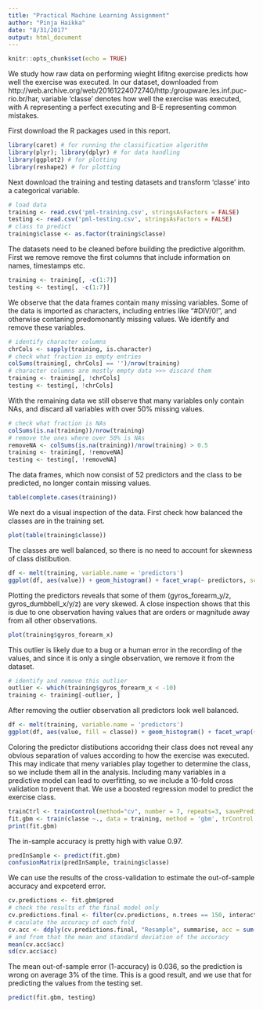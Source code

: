 ```yaml
---
title: "Practical Machine Learning Assignment"
author: "Pinja Haikka"
date: "8/31/2017"
output: html_document
---
```


```r
knitr::opts_chunk$set(echo = TRUE)
```

We study how raw data on performing wieght lifitng exercise predicts how well the exercise was executed. In our dataset, downloaded from http://web.archive.org/web/20161224072740/http:/groupware.les.inf.puc-rio.br/har, variable 'classe' denotes how well the exercise was executed, with A representing a perfect executing and B-E representing common mistakes.

First download the R packages used in this report.

```r
library(caret) # for running the classification algorithm
library(plyr); library(dplyr) # for data handling
library(ggplot2) # for plotting
library(reshape2) # for plotting
```

Next download the training and testing datasets and transform 'classe' into a categorical variable.

```r
# load data
training <- read.csv('pml-training.csv', stringsAsFactors = FALSE)
testing <- read.csv('pml-testing.csv', stringsAsFactors = FALSE)
# class to predict
training$classe <- as.factor(training$classe)
```

The datasets need to be cleaned before building the predictive algorithm. First we remove remove the first columns that include information on names, timestamps etc.

```r
training <- training[, -c(1:7)]
testing <- testing[, -c(1:7)]
```

We observe that the data frames contain many missing variables. Some of the data is imported as characters, including entries like "#DIV/0!", and otherwise contaning predomonantly missing values. We identify and remove these variables.

```r
# identify character columns
chrCols <- sapply(training, is.character)
# check what fraction is empty entries
colSums(training[, chrCols] == '')/nrow(training)
# character columns are mostly empty data >>> discard them
training <- training[, !chrCols]
testing <- testing[, !chrCols]
```

With the remaining data we still observe that many variables only contain NAs, and discard all variables with over 50% missing values.

```r
# check what fraction is NAs
colSums(is.na(training))/nrow(training)
# remove the ones where over 50% is NAs
removeNA <- colSums(is.na(training))/nrow(training) > 0.5
training <- training[, !removeNA]
testing <- testing[, !removeNA]
```

The data frames, which now consist of 52 predictors and the class to be predicted, no longer contain missing values. 

```r
table(complete.cases(training))
```

We next do a visual inspection of the data. First check how balanced the classes are in the training set.

```r
plot(table(training$classe))
```

The classes are well balanced, so there is no need to account for skewness of class distibution.

```r
df <- melt(training, variable.name = 'predictors')
ggplot(df, aes(value)) + geom_histogram() + facet_wrap(~ predictors, scales = 'free')
```

Plotting the predictors reveals that some of them (gyros_forearm_y/z, gyros_dumbbell_x/y/z) are very skewed. A close inspection shows that this is due to one observation having values that are orders or magnitude away from all other observations.

```r
plot(training$gyros_forearm_x)
```

This outlier is likely due to a bug or a human error in the recording of the values, and since it is only a single observation, we remove it from the dataset. 

```r
# identify and remove this outlier
outlier <- which(training$gyros_forearm_x < -10)
training <- training[-outlier, ]
```

After removing the outlier observation all predictors look well balanced.

```r
df <- melt(training, variable.name = 'predictors')
ggplot(df, aes(value, fill = classe)) + geom_histogram() + facet_wrap(~ predictors, scales = 'free')
```

Coloring the predictor distibutions accoridng their class does not reveal any obvious separation of values according to how the exercise was executed. This may indicate that meny variables play together to determine the class, so we include them all in the analysis. Including many variables in a predictive model can lead to overfitting, so we include a 10-fold cross validation to prevent that. We use a boosted regression model to predict the exercise class.

```r
trainCtrl <- trainControl(method="cv", number = 7, repeats=3, savePredictions = TRUE)
fit.gbm <- train(classe ~., data = training, method = 'gbm', trControl = trainCtrl)
print(fit.gbm)
```

The in-sample accuracy is pretty high with value 0.97.

```r
predInSample <- predict(fit.gbm)
confusionMatrix(predInSample, training$classe)
```

We can use the results of the cross-validation to estimate the out-of-sample accuracy and expceterd error.

```r
cv.predictions <- fit.gbm$pred
# check the results of the final model only
cv.predictions.final <- filter(cv.predictions, n.trees == 150, interaction.depth == 3, shrinkage == 0.1)
# caculate the accuracy of each fold
cv.acc <- ddply(cv.predictions.final, "Resample", summarise, acc = sum(pred == obs)/length(pred))
# and from that the mean and standard deviation of the accuracy
mean(cv.acc$acc)
sd(cv.acc$acc)
```

The mean out-of-sample error (1-accuracy) is 0.036, so the prediction is wrong on average 3% of the time. This is a good result, and we use that for predicting the values from the testing set.

```r
predict(fit.gbm, testing)
```

